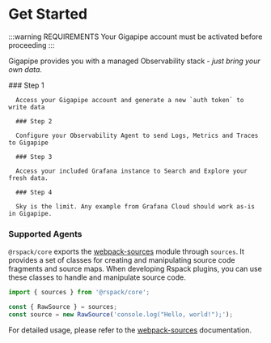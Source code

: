
# Get Started

:::warning REQUIREMENTS
Your Gigapipe account must be activated before proceeding
:::

Gigapipe provides you with a managed Observability stack - _just bring your own data_.

<Steps>
      ### Step 1

      Access your Gigapipe account and generate a new `auth token` to write data

      ### Step 2

      Configure your Observability Agent to send Logs, Metrics and Traces to Gigapipe

      ### Step 3

      Access your included Grafana instance to Search and Explore your fresh data.

      ### Step 4

      Sky is the limit. Any example from Grafana Cloud should work as-is in Gigapipe.
</Steps>

### Supported Agents

`@rspack/core` exports the [webpack-sources](https://github.com/webpack/webpack-sources) module through `sources`. It provides a set of classes for creating and manipulating source code fragments and source maps. When developing Rspack plugins, you can use these classes to handle and manipulate source code.

```js
import { sources } from '@rspack/core';

const { RawSource } = sources;
const source = new RawSource('console.log("Hello, world!");');
```

For detailed usage, please refer to the [webpack-sources](https://github.com/webpack/webpack-sources) documentation.
